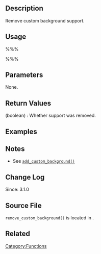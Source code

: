 == Description ==
Remove custom background support. 

== Usage ==
%%%<?php remove_custom_background() ?>%%%

== Parameters ==
None.

== Return Values ==
; (boolean) : Whether support was removed.

== Examples ==
<!-- Need creative examples. Feel free to link to external examples. -->

== Notes ==
* See [[Function_Reference/add_custom_background|<tt>add_custom_background()</tt>]]

== Change Log ==
Since: 3.1.0

== Source File ==
<tt>remove_custom_background()</tt> is located in {{Trac|/wp-includes/theme.php}}.

== Related ==
<!--
    To Do:
    Need to find related functions.
    Need to create groups of functions and create templates to add them to a page quickly.
    Some functions may be related to many groups of functions.
-->

[[Category:Functions]]